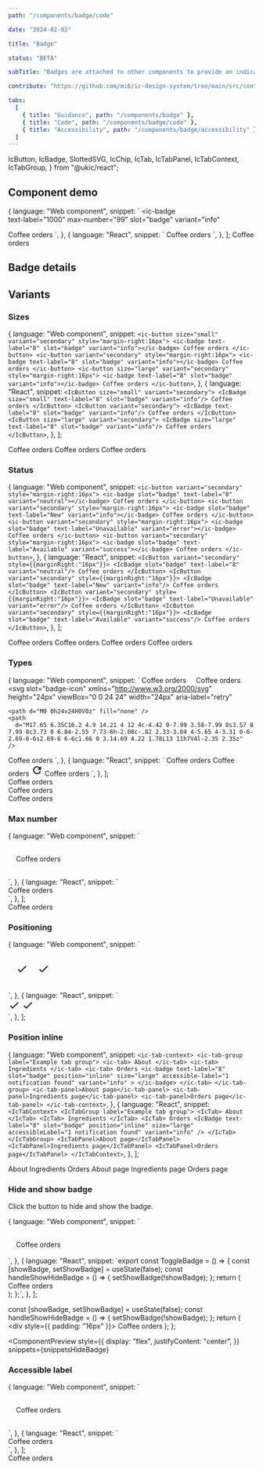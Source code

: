 ```yaml
---
path: "/components/badge/code"

date: "2024-02-02"

title: "Badge"

status: "BETA"

subTitle: "Badges are attached to other components to provide an indication that something new is available, or that something has changed."

contribute: "https://github.com/mi6/ic-design-system/tree/main/src/content/structured/components/badge"

tabs:
  [
    { title: "Guidance", path: "/components/badge" },
    { title: "Code", path: "/components/badge/code" },
    { title: "Accessibility", path: "/components/badge/accessibility" },
  ]
---
```


  IcButton,
  IcBadge,
  SlottedSVG,
  IcChip,
  IcTab,
  IcTabPanel,
  IcTabContext,
  IcTabGroup,
} from "@ukic/react";

## Component demo

  {
    language: "Web component",
    snippet: `<ic-button variant="secondary" style="margin-right:16px">
  <ic-badge       
    text-label="1000"
    max-number="99"
    slot="badge"
    variant="info"
  >
  </ic-badge>
  Coffee orders
</ic-button>`,
  },
  {
    language: "React",
    snippet: `<IcButton variant="secondary" style={{marginRight:"16px"}}>
  <IcBadge
    text-label="1000"
    max-number="99"
    slot="badge"
    variant="info"
  />
  Coffee orders
</IcButton>`,
  },
];

<ComponentPreview snippets={snippetsDefault}>
  <IcButton variant="secondary" style={{ marginRight: "16px" }}>
    <IcBadge text-label="1000" max-number="99" slot="badge" variant="info" />
    Coffee orders
  </IcButton>
</ComponentPreview>

## Badge details

<ComponentDetails component="ic-badge" />

## Variants

### Sizes

  {
    language: "Web component",
    snippet: `<ic-button size="small" variant="secondary" style="margin-right:16px">
  <ic-badge text-label="8" slot="badge" variant="info"></ic-badge>
  Coffee orders
</ic-button>
<ic-button variant="secondary" style="margin-right:16px">
  <ic-badge text-label="8" slot="badge" variant="info"></ic-badge>
  Coffee orders
</ic-button>
<ic-button size="large" variant="secondary" style="margin-right:16px">
  <ic-badge text-label="8" slot="badge" variant="info"></ic-badge>
  Coffee orders
</ic-button>`,
  },
  {
    language: "React",
    snippet: `<IcButton size="small" variant="secondary">
  <IcBadge size="small" text-label="8" slot="badge" variant="info"/>
  Coffee orders
</IcButton>
<IcButton variant="secondary">
  <IcBadge text-label="8" slot="badge" variant="info"/>
  Coffee orders
</IcButton>
<IcButton size="large" variant="secondary">
  <IcBadge size="large" text-label="8" slot="badge" variant="info"/>
  Coffee orders
</IcButton>`,
  },
];

<ComponentPreview snippets={snippetsSizes}>
  <IcButton size="small" variant="secondary" style={{ marginRight: "16px" }}>
    <IcBadge text-label="8" slot="badge" variant="info" size="small" />
    Coffee orders
  </IcButton>
  <IcButton variant="secondary" style={{ marginRight: "16px" }}>
    <IcBadge text-label="8" slot="badge" variant="info" size="default" />
    Coffee orders
  </IcButton>
  <IcButton size="large" variant="secondary">
    <IcBadge text-label="8" slot="badge" variant="info" size="large" />
    Coffee orders
  </IcButton>
</ComponentPreview>

### Status

  {
    language: "Web component",
    snippet: `<ic-button variant="secondary" style="margin-right:16px">
  <ic-badge slot="badge" text-label="8" variant="neutral"></ic-badge>
  Coffee orders
</ic-button>
<ic-button variant="secondary" style="margin-right:16px">
  <ic-badge slot="badge" text-label="New" variant="info"></ic-badge>
  Coffee orders
</ic-button>
<ic-button variant="secondary" style="margin-right:16px">
  <ic-badge slot="badge" text-label="Unavailable" variant="error"></ic-badge>
  Coffee orders
</ic-button>
<ic-button variant="secondary" style="margin-right:16px">
  <ic-badge slot="badge" text-label="Available" variant="success"></ic-badge>
  Coffee orders
</ic-button>`,
  },
  {
    language: "React",
    snippet: `<IcButton variant="secondary" style={{marginRight:"16px"}}>
  <IcBadge slot="badge" text-label="8" variant="neutral"/>
  Coffee orders
</IcButton>
<IcButton variant="secondary" style={{marginRight:"16px"}}>
  <IcBadge slot="badge" text-label="New" variant="info"/>
  Coffee orders
</IcButton>
<IcButton variant="secondary" style={{marginRight:"16px"}}>
  <IcBadge slot="badge" text-label="Unavailable" variant="error"/>
  Coffee orders
</IcButton>
<IcButton variant="secondary" style={{marginRight:"16px"}}>
  <IcBadge slot="badge" text-label="Available" variant="success"/>
  Coffee orders
</IcButton>`,
  },
];

<ComponentPreview snippets={snippetsStatus}>
  <IcButton variant="secondary" style={{ marginRight: "16px" }}>
    <IcBadge slot="badge" text-label="8" variant="neutral" />
    Coffee orders
  </IcButton>
  <IcButton variant="secondary" style={{ marginRight: "16px" }}>
    <IcBadge slot="badge" text-label="New" variant="info" />
    Coffee orders
  </IcButton>
  <IcButton variant="secondary" style={{ marginRight: "16px" }}>
    <IcBadge slot="badge" text-label="Unavailable" variant="error" />
    Coffee orders
  </IcButton>
  <IcButton variant="secondary" style={{ marginRight: "16px" }}>
    <IcBadge slot="badge" text-label="Available" variant="success" />
    Coffee orders
  </IcButton>
</ComponentPreview>

### Types

  {
    language: "Web component",
    snippet: `<ic-button variant="secondary" style="margin-right:16px">
  <ic-badge slot="badge" type="text" text-label="8" variant="info"></ic-badge>
  Coffee orders
</ic-button>
<ic-button variant="secondary" style="margin-right:16px">
  <ic-badge slot="badge" type="dot" variant="info"></ic-badge>
  Coffee orders
</ic-button>
<ic-button variant="secondary" style="margin-right:16px">
<ic-badge type="icon" slot="badge" variant="info">
  <svg
    slot="badge-icon"
    xmlns="http://www.w3.org/2000/svg"
    height="24px"
    viewBox="0 0 24 24"
    width="24px"
    aria-label="retry"
  >
    <path d="M0 0h24v24H0V0z" fill="none" />
    <path
      d="M17.65 6.35C16.2 4.9 14.21 4 12 4c-4.42 0-7.99 3.58-7.99 8s3.57 8 7.99 8c3.73 0 6.84-2.55 7.73-6h-2.08c-.82 2.33-3.04 4-5.65 4-3.31 0-6-2.69-6-6s2.69-6 6-6c1.66 0 3.14.69 4.22 1.78L13 11h7V4l-2.35 2.35z"
    />
  </svg>
</ic-badge> 
  Coffee orders
</ic-button>`,
  },
  {
    language: "React",
    snippet: `<IcButton variant="secondary" style={{marginRight:"16px"}}>
  <IcBadge slot="badge" type="text" text-label="8" variant="info"/>
  Coffee orders
</IcButton>
<IcButton variant="secondary" style={{marginRight:"16px"}}>
  <IcBadge slot="badge" type="dot" variant="info"/>
  Coffee orders
</IcButton>
<IcButton variant="secondary" style={{marginRight:"16px"}}>
  <IcBadge type="icon" slot="badge" variant="info">
    <svg
      slot="badge-icon"
      xmlns="http://www.w3.org/2000/svg"
      height="24px"
      viewBox="0 0 24 24"
      width="24px"
      aria-label="retry"
    >
      <path d="M0 0h24v24H0V0z" fill="none" />
      <path
        d="M17.65 6.35C16.2 4.9 14.21 4 12 4c-4.42 0-7.99 3.58-7.99 8s3.57 8 7.99 8c3.73 0 6.84-2.55 7.73-6h-2.08c-.82 2.33-3.04 4-5.65 4-3.31 0-6-2.69-6-6s2.69-6 6-6c1.66 0 3.14.69 4.22 1.78L13 11h7V4l-2.35 2.35z"
      />
    </svg>
  </IcBadge>
  Coffee orders
</IcButton>`,
  },
];

<ComponentPreview snippets={snippetsInformation}>
  <div style={{ padding: "16px" }}>
    <IcButton variant="secondary" style={{ marginRight: "16px" }}>
      <IcBadge text-label="8" slot="badge" type="text" variant="info" />
      Coffee orders
    </IcButton>
  </div>
  <div style={{ padding: "16px" }}>
    <IcButton variant="secondary" style={{ marginRight: "16px" }}>
      <IcBadge type="dot" slot="badge" variant="info" />
      Coffee orders
    </IcButton>
  </div>
  <div style={{ padding: "16px" }}>
    <IcButton variant="secondary" style={{ marginRight: "16px" }}>
      <IcBadge type="icon" slot="badge" variant="info">
        <SlottedSVG
          width="24px"
          height="24px"
          slot="badge-icon"
          viewBox="0 0 24 24"
          aria-label="retry"
        >
          <path d="M0 0h24v24H0V0z" fill="none" />
          <path d="M17.65 6.35C16.2 4.9 14.21 4 12 4c-4.42 0-7.99 3.58-7.99 8s3.57 8 7.99 8c3.73 0 6.84-2.55 7.73-6h-2.08c-.82 2.33-3.04 4-5.65 4-3.31 0-6-2.69-6-6s2.69-6 6-6c1.66 0 3.14.69 4.22 1.78L13 11h7V4l-2.35 2.35z" />
        </SlottedSVG>
      </IcBadge>
      Coffee orders
    </IcButton>
  </div>
</ComponentPreview>

### Max number

  {
    language: "Web component",
    snippet: `<div style="padding:16px;">
  <ic-button variant="secondary" style="margin-right:16px">
    <ic-badge 
      text-label="1000" 
      max-number="99" 
      slot="badge" 
      variant="info"
    >
    </ic-badge>
    Coffee orders
  </ic-button>
</div>`,
  },
  {
    language: "React",
    snippet: `<div style={{padding:"16px"}}>
  <IcButton variant="secondary" style={{marginRight:"16px"}}>
    <IcBadge
      text-label="1000"
      max-number="99"
      slot="badge"
      variant="info"
    />
    Coffee orders
  </IcButton>
</div>`,
  },
];

<ComponentPreview snippets={snippetsMaxNumber}>
  <div style={{ padding: "16px" }}>
    <IcButton variant="secondary" style={{ marginRight: "16px" }}>
      <IcBadge text-label="1000" max-number="99" slot="badge" variant="info" />
      Coffee orders
    </IcButton>
  </div>
</ComponentPreview>

### Positioning

  {
    language: "Web component",
    snippet: `<div style="padding:16px;">
  <ic-chip label="Americano" style="margin-right:16px;">
    <ic-badge type="icon" slot="badge" position="near" variant="success">
      <svg
        slot="badge-icon"
        xmlns="http://www.w3.org/2000/svg"
        height="24px"
        viewBox="0 0 24 24"
        width="24px"
        aria-label="success"
      >
        <path d="M21,7L9,19L3.5,13.5L4.91,12.09L9,16.17L19.59,5.59L21,7Z"/>
      </svg> 
    </ic-badge>
  </ic-chip>
    <ic-chip label="Americano" style="margin-right:16px;">
    <ic-badge type="icon" slot="badge" position="far" variant="success">
      <svg
        slot="badge-icon"
        xmlns="http://www.w3.org/2000/svg"
        height="24px"
        viewBox="0 0 24 24"
        width="24px"
        aria-label="success"
      >
        <path d="M21,7L9,19L3.5,13.5L4.91,12.09L9,16.17L19.59,5.59L21,7Z"/>
      </svg> 
    </ic-badge>
  </ic-chip>
</div>`,
  },
  {
    language: "React",
    snippet: `<div style={{padding:"16px"}}>
  <IcChip label="Americano" style={{marginRight:"16px"}}>
    <IcBadge type="icon" slot="badge" position="near" variant="success">
      <svg
        slot="badge-icon"
        xmlns="http://www.w3.org/2000/svg"
        height="24px"
        viewBox="0 0 24 24"
        width="24px"
        aria-label="success"
      >
        <path d="M21,7L9,19L3.5,13.5L4.91,12.09L9,16.17L19.59,5.59L21,7Z"/>
      </svg> 
    </IcBadge>
  </IcChip>
    <IcChip label="Americano" style={{marginRight:"16px"}}>
    <IcBadge type="icon" slot="badge" position="far" variant="success">
      <svg
        slot="badge-icon"
        xmlns="http://www.w3.org/2000/svg"
        height="24px"
        viewBox="0 0 24 24"
        width="24px"
        aria-label="success"
      >
        <path d="M21,7L9,19L3.5,13.5L4.91,12.09L9,16.17L19.59,5.59L21,7Z"/>
      </svg>
    </IcBadge> 
  </IcChip>
</div>`,
  },
];

<ComponentPreview snippets={snippetsNear}>
  <div style={{ display: "grid" }}>
    <div style={{ padding: "16px" }}>
      <IcChip label="Americano" style={{ marginRight: "16px" }}>
        <IcBadge type="icon" slot="badge" position="near" variant="success">
          <SlottedSVG
            width="24px"
            height="24px"
            slot="badge-icon"
            viewBox="0 0 24 24"
            aria-label="success"
          >
            <path d="M21,7L9,19L3.5,13.5L4.91,12.09L9,16.17L19.59,5.59L21,7Z" />
          </SlottedSVG>
        </IcBadge>
      </IcChip>
      <IcChip label="Americano" style={{ marginRight: "16px" }}>
        <IcBadge type="icon" slot="badge" position="far" variant="success">
          <SlottedSVG
            width="24px"
            height="24px"
            slot="badge-icon"
            viewBox="0 0 24 24"
            aria-label="success"
          >
            <path d="M21,7L9,19L3.5,13.5L4.91,12.09L9,16.17L19.59,5.59L21,7Z" />
          </SlottedSVG>
        </IcBadge>
      </IcChip>
    </div>
  </div>
</ComponentPreview>

### Position inline

  {
    language: "Web component",
    snippet: `<ic-tab-context>
  <ic-tab-group label="Example tab group">
    <ic-tab> About
    </ic-tab>
    <ic-tab>
    Ingredients
    </ic-tab>
    <ic-tab>
    Orders
      <ic-badge
        text-label="8"
        slot="badge"
        position="inline"
        size="large"
        accessible-label="1 notification found"
        variant="info"
      >
      </ic-badge>
    </ic-tab>
  </ic-tab-group>
  <ic-tab-panel>About page</ic-tab-panel>
  <ic-tab-panel>Ingredients page</ic-tab-panel>
  <ic-tab-panel>Orders page</ic-tab-panel>
</ic-tab-context>`,
  },
  {
    language: "React",
    snippet: `<IcTabContext>
  <IcTabGroup label="Example tab group">
    <IcTab>
    About
    </IcTab>
    <IcTab>
    Ingredients
    </IcTab>
    <IcTab>
    Orders
      <IcBadge
        text-label="8"
        slot="badge"
        position="inline"
        size="large"
        accessibleLabel="1 notification found"
        variant="info"
      />
    </IcTab>
  </IcTabGroup>
  <IcTabPanel>About page</IcTabPanel>
  <IcTabPanel>Ingredients page</IcTabPanel>
  <IcTabPanel>Orders page</IcTabPanel>
</IcTabContext>`,
  },
];

<ComponentPreview snippets={snippetsInline}>
  <IcTabContext>
    <IcTabGroup label="Example tab group">
      <IcTab>About</IcTab>
      <IcTab>Ingredients</IcTab>
      <IcTab>
        Orders
        <IcBadge
          text-label="8"
          slot="badge"
          position="inline"
          size="large"
          accessibleLabel="1 notification found"
          variant="info"
        />
      </IcTab>
    </IcTabGroup>
    <IcTabPanel>About page</IcTabPanel>
    <IcTabPanel>Ingredients page</IcTabPanel>
    <IcTabPanel>Orders page</IcTabPanel>
  </IcTabContext>
</ComponentPreview>

### Hide and show badge

Click the button to hide and show the badge.

  {
    language: "Web component",
    snippet: `<script>
  function showHideBadge() {
    badge = document.querySelector("ic-badge");
    if (badge.classList.contains("show")) {
      badge.visible = false;
    } else {
      badge.visible = true;
    }
  }
</script>
<div style="padding:16px;">
  <ic-button variant="secondary" onclick="showHideBadge()">
    <ic-badge text-label="8" slot="badge"></ic-badge>
    Coffee orders
  </ic-button>
</div> `,
  },
  {
    language: "React",
    snippet: `export const ToggleBadge = () => {
  const [showBadge, setShowBadge] = useState(false);
  const handleShowHideBadge = () => {
    setShowBadge(!showBadge);
  };
  return (
    <div style={{ padding: '16px' }}>
      <IcButton variant="secondary" onClick={handleShowHideBadge}>
        <IcBadge
          variant="info"
          textLabel="8"
          slot="badge"
          visible={showBadge}
        />
        Coffee orders
      </IcButton>
    </div>
  );
};`,
  },
];

  const [showBadge, setShowBadge] = useState(false);
  const handleShowHideBadge = () => {
    setShowBadge(!showBadge);
  };
  return (
    <div style={{ padding: "16px" }}>
      <IcButton variant="secondary" onClick={handleShowHideBadge}>
        <IcBadge
          variant="info"
          textLabel="8"
          slot="badge"
          visible={showBadge}
        />
        Coffee orders
      </IcButton>
    </div>
  );
};

<ComponentPreview
  style={{
    display: "flex",
    justifyContent: "center",
  }}
  snippets={snippetsHideBadge}
>
  <ToggleBadge />
</ComponentPreview>

### Accessible label

  {
    language: "Web component",
    snippet: `<div style="padding:16px;">
  <ic-button variant="secondary" style="margin-right:16px"> 
    <ic-badge
      text-label="8"
      slot="badge"
      size="large"
      variant="info"
      accessible-label="8 coffee orders found"
    >
    </ic-badge>
    Coffee orders
  </ic-button>
</div>`,
  },
  {
    language: "React",
    snippet: `<div style={{padding:"16px"}}>
  <IcButton variant="secondary" style={{marginRight:"16px"}}>
    <IcBadge
      text-label="8"
      slot="badge"
      size="large"
      variant="info"
      accessible-label="8 coffee orders found"
    />
    Coffee orders
  </IcButton>
</div>`,
  },
];

<ComponentPreview snippets={snippetsAccessibleLabel}>
  <div style={{ padding: "16px" }}>
    <IcButton variant="secondary" style={{ marginRight: "16px" }}>
      <IcBadge
        text-label="8"
        slot="badge"
        size="large"
        accessible-label="8 coffee orders found"
        variant="info"
      />
      Coffee orders
    </IcButton>
  </div>
</ComponentPreview>
